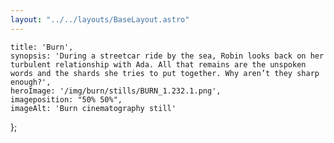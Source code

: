```yaml
---
layout: "../../layouts/BaseLayout.astro"
---
```


    title: 'Burn',
    synopsis: 'During a streetcar ride by the sea, Robin looks back on her turbulent relationship with Ada. All that remains are the unspoken words and the shards she tries to put together. Why aren’t they sharp enough?',
    heroImage: '/img/burn/stills/BURN_1.232.1.png',
    imageposition: "50% 50%",
    imageAlt: 'Burn cinematography still'
};

<ProjectHero title={meta.title} synopsis={meta.synopsis} heroImage={meta.heroImage} alt={meta.imageAlt} imageposition={meta.imageposition} />

<ContentYoutube YoutubeLink="https://youtu.be/M60QLhGWE1g" />

<section class="hero" >
    <div id="credits" class="hero-content grid grid-cols-2 gap-2 text-base-200">            
        <CreditsItem crewfunction="Director" crewname="Cato Catteeuw" />
        <CreditsItem crewfunction="Cast" crewname="Cato Catteeuw" />
        <CreditsItem crewfunction="" crewname="Melody van Gompel" />
        <CreditsItem crewfunction="Producer" crewname="Rosa Duvekot" />
        <CreditsItem crewfunction="Cinematographer" crewname="Victor Maes" />
        <CreditsItem crewfunction="1st Assitant Camera" crewname="Giel Dhaenens" />
        <CreditsItem crewfunction="" crewname="Michiel Lateur" />
        <CreditsItem crewfunction="1st Assitant Camera" crewname="Giel Dhaenens" />
        <CreditsItem crewfunction="2nd Assistant Camera" crewname="Rhomi Martens" />
        <CreditsItem crewfunction="Gaffer" crewname="Anouk Hasaers" />
        <CreditsItem crewfunction="Grip" crewname="Stef van Peteghem" />
        <CreditsItem crewfunction="Editor" crewname="Tine Verbist" />
        <CreditsItem crewfunction="Art Direction" crewname="Lore Loyens" />
        <CreditsItem crewfunction="" crewname="Jolke van Aerde" />
        <CreditsItem crewfunction="" crewname="Pepijn Huysman" />
        <CreditsItem crewfunction="Boom Engineer" crewname="Martijn Vandewiele" />
        <CreditsItem crewfunction="Sound Engineer" crewname="Gedeon Depauw" />
        <CreditsItem crewfunction="Costume Designer" crewname="Selin van Laethem" />
        <CreditsItem crewfunction="Makeup Artist" crewname="Eef Smeyers" />
        <CreditsItem crewfunction="Location Manager" crewname="Bao van Hove" />
        <CreditsItem crewfunction="Script Supervisor" crewname="Lisa Coene" />
        <CreditsItem crewfunction="Catering" crewname="Emma Degol" />
        <CreditsItem crewfunction="" crewname="Katrien Orlans" />
        <CreditsItem crewfunction="Camera Equipment" crewname="Camalot" />
        <CreditsItem crewfunction="" crewname="Lucky Cam" />
        <CreditsItem crewfunction="Lighting Equipment" crewname="Lites" />
    </div>  
</section>

<section class="hero" data-aos="fade" data-aos-duration="300">
    <div id="Festivals" class="hero-content grid grid-cols-2 gap-2 text-base-200">     
        <FestivalsItem festivalname="Honourable mention" heading="KFL Wildcards 2023" />
    </div>  
</section>

<section class="hero" data-aos="fade" data-aos-duration="300">
    <div id="Festivals" class="hero-content grid grid-cols-2 gap-2 text-base-200">     
        <FestivalsItem festivalname="International Short Film Festival Leuven (BE)" heading="Festivals" />
    </div>  
</section>

<section class="hero">
    <div class="hero-content grid grid-cols-1 md:grid-cols-2 gap-3" data-te-lightbox-init>            
        <ContentPicture image="/img/burn/stills/20231102_BURN_1.1.1.png"  alt={meta.imageAlt} />
        <ContentPicture image="/img/burn/stills/20231102_BURN_1.1.4.png"  alt={meta.imageAlt} />
        <ContentPicture image="/img/burn/stills/20231102_BURN_1.1.5.png"  alt={meta.imageAlt} />
        <ContentPicture image="/img/burn/stills/20231102_BURN_1.1.11.png"  alt={meta.imageAlt} />
        <ContentPicture image="/img/burn/stills/20231102_BURN_1.1.12.png"  alt={meta.imageAlt} />
        <ContentPicture image="/img/burn/stills/20231102_BURN_1.1.14.png"  alt={meta.imageAlt} />
        <ContentPicture image="/img/burn/stills/20231102_BURN_1.1.16.png"  alt={meta.imageAlt} />
        <ContentPicture image="/img/burn/stills/20231102_BURN_1.1.17.png"  alt={meta.imageAlt} />
        <ContentPicture image="/img/burn/stills/20231102_BURN_1.1.22.png"  alt={meta.imageAlt} />
        <ContentPicture image="/img/burn/stills/20231102_BURN_1.1.27.png"  alt={meta.imageAlt} />
        <ContentPicture image="/img/burn/stills/20231102_BURN_1.1.80.png"  alt={meta.imageAlt} />
        <ContentPicture image="/img/burn/stills/20231102_BURN_1.1.30.png"  alt={meta.imageAlt} />                
        <ContentPicture image="/img/burn/stills/20231102_BURN_1.1.32.png"  alt={meta.imageAlt} />
        <ContentPicture image="/img/burn/stills/20231102_BURN_1.1.36.png"  alt={meta.imageAlt} />
        <ContentPicture image="/img/burn/stills/20231102_BURN_1.1.38.png"  alt={meta.imageAlt} />
        <ContentPicture image="/img/burn/stills/20231102_BURN_1.1.44.png"  alt={meta.imageAlt} />
        <ContentPicture image="/img/burn/stills/20231102_BURN_1.1.50.png"  alt={meta.imageAlt} />
        <ContentPicture image="/img/burn/stills/20231102_BURN_1.1.59.png"  alt={meta.imageAlt} />
        <ContentPicture image="/img/burn/stills/20231102_BURN_1.1.60.png"  alt={meta.imageAlt} />
        <ContentPicture image="/img/burn/stills/20231102_BURN_1.1.61.png"  alt={meta.imageAlt} />
        <ContentPicture image="/img/burn/stills/20231102_BURN_1.1.63.png"  alt={meta.imageAlt} />
        <ContentPicture image="/img/burn/stills/20231102_BURN_1.1.65.png"  alt={meta.imageAlt} />
        <ContentPicture image="/img/burn/stills/20231102_BURN_1.1.66.png"  alt={meta.imageAlt} />
        <ContentPicture image="/img/burn/stills/20231102_BURN_1.1.68.png"  alt={meta.imageAlt} />
        <ContentPicture image="/img/burn/stills/20231102_BURN_1.1.71.png"  alt={meta.imageAlt} />
        <ContentPicture image="/img/burn/stills/20231102_BURN_1.1.74.png"  alt={meta.imageAlt} />
        <ContentPicture image="/img/burn/stills/20231102_BURN_1.1.75.png"  alt={meta.imageAlt} />
        <ContentPicture image="/img/burn/stills/20231102_BURN_1.1.76.png"  alt={meta.imageAlt} />
        <ContentPicture image="/img/burn/stills/20231102_BURN_1.1.77.png"  alt={meta.imageAlt} />
        <ContentPicture image="/img/burn/stills/20231102_BURN_1.1.79.png"  alt={meta.imageAlt} />
        <ContentPicture image="/img/burn/stills/382747919_2291286297731117_7680154816693138086_n.jpg"  alt={meta.imageAlt} />
    </div>
</section>

<section class="hero" data-aos="fade" data-aos-duration="300">
    <div id="TechnicalSpecs" class="hero-content grid grid-cols-2 gap-2 text-base-200">     
        <FestivalsItem festivalname="Digital" heading="Recording Format" />
        <FestivalsItem festivalname="Alexa Mini LF" heading="Camera" />
        <FestivalsItem festivalname="Canon Sumire" heading="Lenses" />
        <FestivalsItem festivalname="1.77" heading="Aspect Ratio" />
    </div>  
</section>